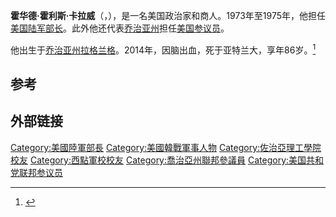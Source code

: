 {{Infobox US Cabinet official
| name=霍华德·霍利斯·卡拉威
| image=Howard Callaway.jpg
| order=11
| title=[[美国陆军部长|美国陆军部长]]
| term_start=1973年5月15日
| term_end=1975年7月3日
| predecessor=[[Robert_F._Froehlke|Robert F. Froehlke]]
| successor=[[Martin_R._Hoffmann|Martin R. Hoffmann]]
| president=[[理查德·尼克松|理查德·尼克松]]、[[杰拉尔德·福特|杰拉尔德·福特]]
| order2= 
| title2=<br>[[美国参议院|美国参议院]]参议员
| term_start2=1965年1月3日
| term_end2=1967年1月3日
| predecessor2={{link-en|蒂克·福雷斯特|Tic Forrester}}
| successor2={{link-en|杰克·托马斯·布林克利|Jack Thomas Brinkley}}
| birth_date={{birth date|1927|4|2}}
| birth_place=[[乔治亚州|乔治亚州]][[拉格兰格|拉格兰格]]
| death_date={{death date and age|2014|3|15|1927|4|2}}
| death_place=[[乔治亚州|乔治亚州]][[亚特兰大|亚特兰大]]
| party=[[美国共和党|美国共和党]]
}}
'''霍华德·霍利斯·卡拉威'''（{{lang-en|Howard Hollis Callaway}}，{{bd|1927年|4月2日|2014年|3月15日|catIdx=Callaway}}），是一名美国政治家和商人。1973年至1975年，他担任[[美国陆军部长|美国陆军部长]]。此外他还代表[[乔治亚州|乔治亚州]]担任[[美国参议员|美国参议员]]。

他出生于[[乔治亚州|乔治亚州]][[拉格兰格|拉格兰格]]。2014年，因脑出血，死于亚特兰大，享年86岁。<ref>{{cite web|url=http://www.ledger-enquirer.com/2014/03/15/3005080/bo-callaway-dies-at-age-86.html|title=Bo Callaway dies at age 86|publisher=Ledger-Enquirer.com|accessdate=March 16, 2014|archive-url=https://web.archive.org/web/20140320023818/http://www.ledger-enquirer.com/2014/03/15/3005080/bo-callaway-dies-at-age-86.html|archive-date=2014-03-20|dead-url=yes}}</ref>

==参考==
{{reflist}}

==外部链接==
{{commonscat-inline}}

{{Authority control}}
{{DEFAULTSORT:Callaway, Howard H.}}

[[Category:美國陸軍部長|Category:美國陸軍部長]]
[[Category:美國韓戰軍事人物|Category:美國韓戰軍事人物]]
[[Category:佐治亞理工學院校友|Category:佐治亞理工學院校友]]
[[Category:西點軍校校友|Category:西點軍校校友]]
[[Category:喬治亞州聯邦參議員|Category:喬治亞州聯邦參議員]]
[[Category:美国共和党联邦参议员|Category:美国共和党联邦参议员]]